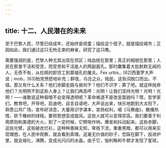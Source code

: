 ```yaml
---
---
---
```

title: 十二、人民潜在的未来
---




至于巴黎人民，尽管已经成年，还始终是顽童；描绘这个孩子，就是描绘城市；正因如此，我们通过这只无拘无束的麻雀，研究了这只鹰。

需要强调的是，巴黎人种尤其出现在郊区；纯血统在那里；真正的相貌在那里；人民在那里干活和受苦，而受苦和干活是人的两副面孔。那时麇集着大批默默无闻的人，无奇不有，从拉佩的卸货工到蒙福孔的屠夫。Fex urbis，[62]西塞罗大声说；mob，[63]柏克愤怒地补充；群氓，乌合之众，贱民。这些词脱口而出。不错。那又有什么关系？他们赤脚走路与我何干？他们不识字；算了吧。就这样抛弃他们？光明照不到这些人身上？让我们再高呼：光明！让我们坚持光明！光明！光明！——谁敢说这种昏暗不会变得透明呢？革命难道不是改变面貌吗？喂，哲学家们，教育吧，开导吧，启迪吧，自言自语吧，大声说出来，快乐地跑到大太阳下，熟悉公共广场，宣布好消息，大量用识字课本，宣扬权利，唱《马赛曲》，散播热情，砍下橡树的绿枝。要把思想变成旋风。这些人就可以变得崇高。我们要善于利用原则和美德的大火，到了一定时候，它劈啪作响，爆发和抖动起来。这些赤脚，这些光臂，这些破衣烂衫，这种种愚昧无知，卑贱下流，重重黑暗，都可以用来实现理想。在人民中观察，就会看到真理。这毫无价值的砂子，您踩在脚下，投进炉里，就会熔化，沸腾，变成光闪闪的水晶，由于它，伽利略和牛顿才发现了星球。